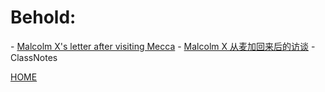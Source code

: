 =Behold:=
- [[Malcolm X's letter after visiting Mecca]]
- [[Malcolm X 从麦加回来后的访谈]]
- ClassNotes

[[index|HOME]]
